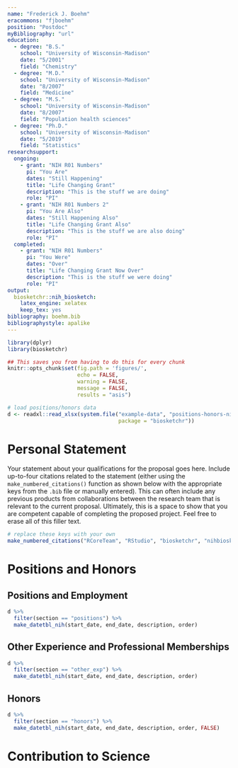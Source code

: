 ```yaml
---
name: "Frederick J. Boehm"
eracommons: "fjboehm"
position: "Postdoc"
myBibliography: "url"
education:
  - degree: "B.S."
    school: "University of Wisconsin-Madison"
    date: "5/2001"
    field: "Chemistry"
  - degree: "M.D."
    school: "University of Wisconsin-Madison"
    date: "8/2007"
    field: "Medicine"
  - degree: "M.S."
    school: "University of Wisconsin-Madison"
    date: "8/2007"
    field: "Population health sciences"
  - degree: "Ph.D."
    school: "University of Wisconsin-Madison"
    date: "5/2019"
    field: "Statistics"
researchsupport:
  ongoing:
    - grant: "NIH R01 Numbers"
      pi: "You Are"
      dates: "Still Happening"
      title: "Life Changing Grant"
      description: "This is the stuff we are doing"
      role: "PI"
    - grant: "NIH R01 Numbers 2"
      pi: "You Are Also"
      dates: "Still Happening Also"
      title: "Life Changing Grant Also"
      description: "This is the stuff we are also doing"
      role: "PI"
  completed:
    - grant: "NIH R01 Numbers"
      pi: "You Were"
      dates: "Over"
      title: "Life Changing Grant Now Over"
      description: "This is the stuff we were doing"
      role: "PI"
output:
  biosketchr::nih_biosketch:
    latex_engine: xelatex
    keep_tex: yes
bibliography: boehm.bib
bibliographystyle: apalike
---
```


```r
library(dplyr)
library(biosketchr)

## This saves you from having to do this for every chunk
knitr::opts_chunk$set(fig.path = 'figures/',
                      echo = FALSE, 
                      warning = FALSE, 
                      message = FALSE, 
                      results = "asis")

# load positions/honors data
d <- readxl::read_xlsx(system.file("example-data", "positions-honors-nih.xlsx", 
                                   package = "biosketchr"))

```

<!--
The structure of this skeleton should stay the same. Add your specifics :)
-->


# Personal Statement {-}

Your statement about your qualifications for the proposal goes here. Include up-to-four citations related to the statement (either using the `make_numbered_citations()` function as shown below with the appropriate keys from the `.bib` file or manually entered). This can often include any previous products from collaborations between the research team that is relevant to the current proposal. Ultimately, this is a space to show that you are competent capable of completing the proposed project. Feel free to erase all of this filler text.

```r
# replace these keys with your own
make_numbered_citations("RCoreTeam", "RStudio", "biosketchr", "nihbiosketch")
```


# Positions and Honors {-}

## Positions and Employment {-}
```r
d %>% 
  filter(section == "positions") %>% 
  make_datetbl_nih(start_date, end_date, description, order)
```

## Other Experience and Professional Memberships {-}

```r
d %>% 
  filter(section == "other_exp") %>% 
  make_datetbl_nih(start_date, end_date, description, order)
```

## Honors {-}

```r
d %>% 
  filter(section == "honors") %>% 
  make_datetbl_nih(start_date, end_date, description, order, FALSE)
```

# Contribution to Science {-}

\begin{enumerate}

\item Paragraph of contribution number 1. This should include a narrative about one of your main research lines. Below, cite up to four publications stemming from this contribution. Feel free to erase all of this filler text.

```r
# replace these keys with your own
make_numbered_citations("RCoreTeam", "RStudio", "biosketchr", "nihbiosketch")
```


\item Paragraph of contribution number 2. This should include a narrative about one of your main research lines. Below, cite up to four publications stemming from this contribution. Feel free to erase all of this filler text.

```r
# replace these keys with your own
make_numbered_citations("RCoreTeam", "RStudio", "biosketchr", "nihbiosketch")
```

\end{enumerate}

<!--
Can include additional contributions like the ones above, starting each with
\item, followed by a short description, follwed by a chunk using 
`make_numbered_citations`. Make sure these all appear before `end{enumerate}`
-->




